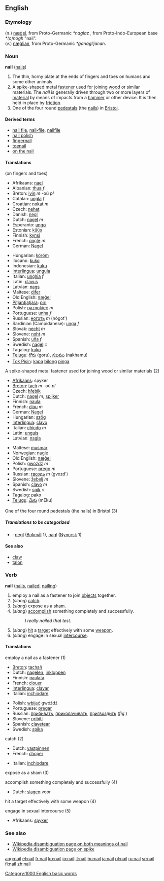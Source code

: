 {{wikipedia}}
==English==

===Etymology===
(n.) {{OE.}} [[nægel|næġel]], from Proto-Germanic ''*naglaz'' , from Proto-Indo-European base ''*(o)nogh'' "nail".<br>
(v.) {{OE.}} [[næglian|næġlian]], from Proto-Germanic ''*ganaglijanan''.

===Noun===
'''nail''' ([[nails]])

#The thin, horny plate at the ends of fingers and toes on humans and some other animals.
#A [[spike]]-shaped metal [[fastener]] used for joining [[wood]] or similar materials.  The ''nail'' is generally driven through two or more layers of [[material]] by means of impacts from a [[hammer]] or other device.  It is then held in place by [[friction]].
#One of the four round [[pedestal]]s (the [[nails]]) in [[Bristol]]. 

====Derived terms====
*[[nail file]], [[nail-file]], [[nailfile]]
*[[nail polish]]
*[[fingernail]]
*[[toenail]]
*[[on the nail]]

====Translations====
(on fingers and toes)
{{top}}
*Afrikaans: [[nael]]
*Albanian: [[thua]] ''f''
*Breton: [[ivin]] ''m'' -où ''pl''
*Catalan: [[ungla]] ''f''
*Croatian: [[nokat]] ''m''
*Czech: [[nehet]] {{m}}
*Danish: [[negl]]
*Dutch: [[nagel]] ''m''
*Esperanto: [[ungo]]
*Estonian: [[küüs]]
*Finnish: [[kynsi]]
*French: [[ongle]] ''m''
*German: [[Nagel]] {{m}}
{{mid}}
*Hungarian: [[köröm]]
*Ilocano: [[kuko]]
*Indonesian: [[kuku]]
*[[Interlingua]]: [[ungula]]
*Italian: [[unghia]] ''f''
*Latin: [[clavus]]
*Latvian: [[nags]] {{m}}
*Maltese: [[difer]]
*Old English: [[nægel|næġel]]
*[[Pitjantjatjara]]: [[piri]]
*Polish: [[paznokieć]] ''m''
*Portuguese: [[unha]] ''f''
*Russian: [[ноготь]] ''m'' (nógot')
*Sardinian (Campidanese): [[unga]] ''f''
*Slovak: [[necht]] ''m''
*Slovene: [[noht]] ''m''
*Spanish: [[uña]] ''f''
*Swedish: [[nagel]] ''c''
*Tagalog: [[kuko]]
*[[Telugu]]: [[గోరు]] (goru), [[నఖము]] (nakhamu)
*[[Tok Pisin]]: [[kapa]] [[bilong]] [[pinga]]
{{bottom}}

;A spike-shaped metal fastener used for joining wood or similar materials (2)
{{top}}
*[[Afrikaans]]: spyker
*[[Breton]]: [[tach]] ''m'' -où ''pl''
*Czech: [[hřebík]] {{m}}
*Dutch: [[nagel]] ''m'', [[spijker]]
*Finnish: [[naula]]
*French: [[clou]] ''m''
*German: [[Nagel]] {{m}}
*Hungarian: [[szög]]
*[[Interlingua]]: [[clavo]]
*Italian: [[chiodo]] ''m''
*Latin: [[unguis]]
*Latvian: [[nagla]] {{f}}
{{mid}}
*Maltese: [[musmar]]
*Norwegian: [[nagle]]
*Old English: [[nægel|næġel]]
*Polish: [[gwóźdź]] ''m''
*Portuguese: [[prego]] ''m''
*Russian: [[гвоздь]] ''m'' (gvozd')
*Slovene: [[žebelj]] ''m''
*Spanish: [[clavo]] ''m''
*Swedish: [[spik]] ''c''
*[[Tagalog]]: [[pako]]
*[[Telugu]]: [[మేకు]] (mEku)
{{bottom}}

;One of the four round pedestals (the nails) in Bristol (3)
{{top}}
{{mid}}
{{bottom}}

=====Translations to be categorized=====
{{checktrans}}

*{{ttbc|Norwegian}}: [[negl]] ([[Bokmål]] 1), [[nagl]] ([[Nynorsk]] 1)

====See also====
*[[claw]]
*[[talon]]

===Verb===
'''nail''' ([[nails]], [[nailed]], [[nailing]])

#employ a nail as a fastener to join [[objects]] together.
#(''slang'') [[catch]].
#(''slang'') expose as a [[sham]].
#(''slang'') [[accomplish]] something completely and successfully.  
#:''I really nailed that test.''
#(''slang'') [[hit]] a [[target]] effectively with some [[weapon]].
#(''slang'') engage in sexual [[intercourse]].

====Translations====
;employ a nail as a fastener (1)
{{top}}
*[[Breton]]: [[tachañ]]
*Dutch: [[nagelen]], [[inkloppen]]
*Finnish: [[naulata]]
*French: [[clouer]]
*[[Interlingua]]: [[clavar]]
*Italian: [[inchiodare]]
{{mid}}
*Polish: [[wbijać]] gwóźdź
*Portuguese: [[pregar]]
*Russian: [[прибивать]], [[приколачивать]], [[пригвоздить]] (''fig.'')
*Slovene: [[pribiti]]
*Spanish: [[clavetear]]
*Swedish: [[spika]]
{{bottom}}

;catch (2)
{{top}}
*Dutch: [[vastpinnen]]
*French: [[choper]]
{{mid}}
*Italian: [[inchiodare]]
{{bottom}}

;expose as a sham (3)
{{top}}
{{mid}}
{{bottom}}

;accomplish something completely and successfully (4)
{{top}}
*Dutch: [[slagen]] voor
{{mid}}
{{bottom}}

;hit a target effectively with some weapon (4)
{{top}}
{{mid}}
{{bottom}}

;engage in sexual intercourse (5)
{{top}}
*Afrikaans: [[spyker]]
{{mid}}
{{bottom}}

===See also===
*[[w:Nail|Wikipedia disambiguation page on both meanings of nail]]
*[[w:Spike|Wikipedia disambiguation page on spike]]

[[Category:1000 English basic words]]

[[ang:nail]]
[[el:nail]]
[[fr:nail]]
[[ko:nail]]
[[io:nail]]
[[it:nail]]
[[hu:nail]]
[[ja:nail]]
[[pl:nail]]
[[ru:nail]]
[[sr:nail]]
[[fi:nail]]
[[zh:nail]]